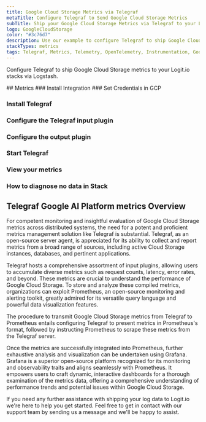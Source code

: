 ```yaml
---
title: Google Cloud Storage Metrics via Telegraf
metaTitle: Configure Telegraf to Send Google Cloud Storage Metrics
subTitle: Ship your Google Cloud Storage Metrics via Telegraf to your Logit.io Stack
logo: GoogleCloudStorage
color: "#3c76d7"
description: Use our example to configure Telegraf to ship Google Cloud Storage metrics to Logit.io. Configure Telegraf to send Google Cloud Storage metrics to ELK.
stackTypes: metrics
tags: Telegraf, Metrics, Telemetry, OpenTelemetry, Instrumentation, Google Cloud Storage, Object Storage
---
```


Configure Telegraf to ship Google Cloud Storage metrics to your Logit.io stacks via Logstash.

<Steps>
  ## Metrics
  ### Install Integration
  <InstallIntegration/>
  ### Set Credentials in GCP

  <SetGCPCredentials intro="Google Cloud Storage emerges as a specialized array of services nested within Google Cloud. It's purposely engineered for the creation, deployment, and management of scalable storage solutions, promoting secure and efficient interaction between various software components in a cloud-centric ecosystem."/>
  
  ### Install Telegraf

  <InstallTelegraf />

  ### Configure the Telegraf input plugin

  <TelegrafStackDriverInput metric_type="storage.googleapis.com"/>

  ### Configure the output plugin

  <TelegrafOutputPlugin />

  ### Start Telegraf

  <StartTelegraf />

  ### View your metrics
  <LaunchStack stackType="metrics" source="Google_Cloud_Storage_Metrics_via_Telegraf" utmMedium="metrics" utmCampaign="telegraf-GoogleCloudStorage-metrics" />

  ### How to diagnose no data in Stack

  <DiagnoseNoData />
</Steps>

## Telegraf Google AI Platform metrics Overview

For competent monitoring and insightful evaluation of Google Cloud Storage metrics across distributed 
systems, the need for a potent and proficient metrics management solution like Telegraf is substantial. 
Telegraf, as an open-source server agent, is appreciated for its ability to collect and report metrics 
from a broad range of sources, including active Cloud Storage instances, databases, and pertinent applications.

Telegraf hosts a comprehensive assortment of input plugins, allowing users to accumulate diverse 
metrics such as request counts, latency, error rates, and beyond. These metrics are crucial to 
understand the performance of Google Cloud Storage. To store and analyze these compiled metrics, 
organizations can exploit Prometheus, an open-source monitoring and alerting toolkit, greatly 
admired for its versatile query language and powerful data visualization features.

The procedure to transmit Google Cloud Storage metrics from Telegraf to Prometheus entails 
configuring Telegraf to present metrics in Prometheus's format, followed by instructing 
Prometheus to scrape these metrics from the Telegraf server.

Once the metrics are successfully integrated into Prometheus, further exhaustive analysis and 
visualization can be undertaken using Grafana. Grafana is a superior open-source platform 
recognized for its monitoring and observability traits and aligns seamlessly with Prometheus. 
It empowers users to craft dynamic, interactive dashboards for a thorough examination of the 
metrics data, offering a comprehensive understanding of performance trends and potential issues within Google Cloud Storage.

If you need any further assistance with shipping your log data to Logit.io we're here to 
help you get started. Feel free to get in contact with our support team by sending 
us a message <IntercomButton text="via live chat" /> and we'll be happy to assist.